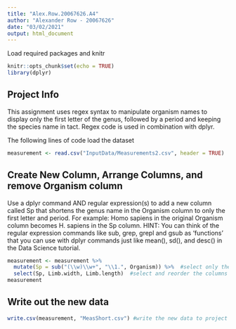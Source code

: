 ```yaml
---
title: "Alex.Row.20067626.A4"
author: "Alexander Row - 20067626"
date: "03/02/2021"
output: html_document
---
```


Load required packages and knitr
```r
knitr::opts_chunk$set(echo = TRUE)
library(dplyr)
```

## Project Info
This assignment uses regex syntax to manipulate organism names to display only the first letter of the genus, followed by a period and keeping the species name in tact. Regex code is used in combination with dplyr.

The following lines of code load the dataset
```r
measurement <- read.csv("InputData/Measurements2.csv", header = TRUE)
```

## Create New Column, Arrange Columns, and remove Organism column

Use a dplyr command AND regular expression(s) to add a new column called Sp that shortens the genus name in the Organism column to only the first letter and period. For example: Homo sapiens in the original Organism column becomes H. sapiens in the Sp column. HINT: You can think of the regular expression commands like sub, grep, grepl and gsub as 'functions' that you can use with dplyr commands just like mean(), sd(), and desc() in the Data Science tutorial.

```r
measurement <- measurement %>% 
  mutate(Sp = sub("(\\w)\\w+", "\\1.", Organism)) %>%  #select only the first letter and place a period after it 
  select(Sp, Limb.width, Limb.length)  #select and reorder the columns 
measurement
```

## Write out the new data

```r
write.csv(measurement, "MeasShort.csv") #write the new data to project folder
```





